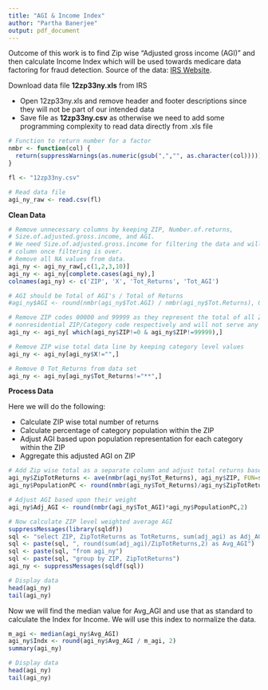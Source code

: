 ```yaml
---
title: "AGI & Income Index"
author: "Partha Banerjee"
output: pdf_document
---
```


Outcome of this work is to find Zip wise "Adjusted gross income (AGI)" and then calculate Income Index which will be used towards medicare data factoring for fraud detection. Source of the data: <a href="https://www.irs.gov/uac/SOI-Tax-Stats-Individual-Income-Tax-Statistics-2012-ZIP-Code-Data-(SOI)">IRS Website</a>.

Download data file **12zp33ny.xls** from IRS

* Open 12zp33ny.xls and remove header and footer descriptions since they will not be part of our intended data
* Save file as **12zp33ny.csv** as otherwise we need to add some programming complexity to read data directly from .xls file

```r
# Function to return number for a factor
nmbr <- function(col) {
  return(suppressWarnings(as.numeric(gsub(",","", as.character(col)))))
}
```
```r
fl <- "12zp33ny.csv"

# Read data file
agi_ny_raw <- read.csv(fl)
```

**Clean Data**

```r
# Remove unnecessary columns by keeping ZIP, Number.of.returns, 
# Size.of.adjusted.gross.income, and AGI.
# We need Size.of.adjusted.gross.income for filtering the data and will remove this
# column once filtering is over.
# Remove all NA values from data.
agi_ny <- agi_ny_raw[,c(1,2,3,10)]
agi_ny <- agi_ny[complete.cases(agi_ny),]
colnames(agi_ny) <- c('ZIP', 'X', 'Tot_Returns', 'Tot_AGI')

# AGI should be Total of AGI's / Total of Returns
#agi_ny$AGI <- round(nmbr(agi_ny$Tot.AGI) / nmbr(agi_ny$Tot.Returns), 0)

# Remove ZIP codes 00000 and 99999 as they represent the total of all Zip values and
# nonresidential ZIP/Category code respectively and will not serve any purpose for us.
agi_ny <- agi_ny[ which(agi_ny$ZIP!=0 & agi_ny$ZIP!=99999),]

# Remove ZIP wise total data line by keeping category level values
agi_ny <- agi_ny[agi_ny$X!="",]

# Remove 0 Tot_Returns from data set
agi_ny <- agi_ny[agi_ny$Tot_Returns!="**",]
```

**Process Data**

Here we will do the following:

* Calculate ZIP wise total number of returns
* Calculate percentage of category population within the ZIP
* Adjust AGI based upon population representation for each category within the ZIP
* Aggregate this adjusted AGI on ZIP

```r
# Add Zip wise total as a separate column and adjust total returns based upon population %
agi_ny$ZipTotReturns <- ave(nmbr(agi_ny$Tot_Returns), agi_ny$ZIP, FUN=sum)
agi_ny$PopulationPC <- round(nmbr(agi_ny$Tot_Returns)/agi_ny$ZipTotReturns,4)

# Adjust AGI based upon their weight
agi_ny$Adj_AGI <- round(nmbr(agi_ny$Tot_AGI)*agi_ny$PopulationPC,2)

# Now calculate ZIP level weighted average AGI
suppressMessages(library(sqldf))
sql <- "select ZIP, ZipTotReturns as TotReturns, sum(adj_agi) as Adj_AGI"
sql <- paste(sql, ", round(sum(adj_agi)/ZipTotReturns,2) as Avg_AGI")
sql <- paste(sql, "from agi_ny")
sql <- paste(sql, "group by ZIP, ZipTotReturns")
agi_ny <- suppressMessages(sqldf(sql))

# Display data
head(agi_ny)
tail(agi_ny)
```

Now we will find the median value for Avg_AGI and use that as standard to calculate the Index for Income. We will use this index to normalize the data.

```r
m_agi <- median(agi_ny$Avg_AGI)
agi_ny$Indx <- round(agi_ny$Avg_AGI / m_agi, 2)
summary(agi_ny)

# Display data
head(agi_ny)
tail(agi_ny)
```
